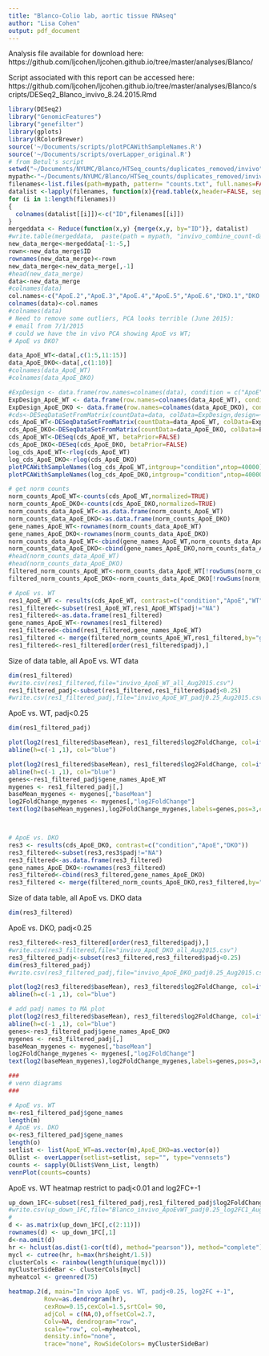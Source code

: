 ```yaml
---
title: "Blanco-Colio lab, aortic tissue RNAseq"
author: "Lisa Cohen"
output: pdf_document
---
```


Analysis file available for download here:
https://github.com/ljcohen/ljcohen.github.io/tree/master/analyses/Blanco/

Script associated with this report can be accessed here:
https://github.com/ljcohen/ljcohen.github.io/tree/master/analyses/Blanco/scripts/DESeq2_Blanco_invivo_8.24.2015.Rmd

```r
library(DESeq2)
library("GenomicFeatures")
library("genefilter")
library(gplots)
library(RColorBrewer)
source('~/Documents/scripts/plotPCAWithSampleNames.R')
source('~/Documents/scripts/overLapper_original.R')
# from Betul's script
setwd("~/Documents/NYUMC/Blanco/HTSeq_counts/duplicates_removed/invivo")
mypath<-"~/Documents/NYUMC/Blanco/HTSeq_counts/duplicates_removed/invivo"
filenames<-list.files(path=mypath, pattern= "counts.txt", full.names=FALSE)
datalist <-lapply(filenames, function(x){read.table(x,header=FALSE, sep="\t")})
for (i in 1:length(filenames))
{
  colnames(datalist[[i]])<-c("ID",filenames[[i]])
}
mergeddata <- Reduce(function(x,y) {merge(x,y, by="ID")}, datalist)
#write.table(mergeddata,  paste(path = mypath, "invivo_combine_count-data.txt", sep = ""),row.names = FALSE,  col.names = TRUE, sep = "\t")
new_data_merge<-mergeddata[-1:-5,]
rown<-new_data_merge$ID
rownames(new_data_merge)<-rown
new_data_merge<-new_data_merge[,-1]
#head(new_data_merge)
data<-new_data_merge
#colnames(data)
col.names<-c("ApoE.2","ApoE.3","ApoE.4","ApoE.5","ApoE.6","DKO.1","DKO.3","DKO.5","DKO.6","DKO.7","WT.1","WT.2","WT.3","WT.5","WT.6")
colnames(data)<-col.names
#colnames(data)
# Need to remove some outliers, PCA looks terrible (June 2015):
# email from 7/1/2015
# could we have the in vivo PCA showing ApoE vs WT; 
# ApoE vs DKO?

data_ApoE_WT<-data[,c(1:5,11:15)]
data_ApoE_DKO<-data[,c(1:10)]
#colnames(data_ApoE_WT)
#colnames(data_ApoE_DKO)
```

```r
#ExpDesign <- data.frame(row.names=colnames(data), condition = c("ApoE","ApoE","ApoE","ApoE","DKO","DKO","DKO","DKO","DKO","ApoE","WT","WT","WT","WT","WT"))
ExpDesign_ApoE_WT <- data.frame(row.names=colnames(data_ApoE_WT), condition = c("ApoE","ApoE","ApoE","ApoE","ApoE","WT","WT","WT","WT","WT"))
ExpDesign_ApoE_DKO <- data.frame(row.names=colnames(data_ApoE_DKO), condition = c("ApoE","ApoE","ApoE","ApoE","ApoE","DKO","DKO","DKO","DKO","DKO"))
#cds<-DESeqDataSetFromMatrix(countData=data, colData=ExpDesign,design=~condition)
cds_ApoE_WT<-DESeqDataSetFromMatrix(countData=data_ApoE_WT, colData=ExpDesign_ApoE_WT,design=~condition)
cds_ApoE_DKO<-DESeqDataSetFromMatrix(countData=data_ApoE_DKO, colData=ExpDesign_ApoE_DKO,design=~condition)
cds_ApoE_WT<-DESeq(cds_ApoE_WT, betaPrior=FALSE)
cds_ApoE_DKO<-DESeq(cds_ApoE_DKO, betaPrior=FALSE)
log_cds_ApoE_WT<-rlog(cds_ApoE_WT)
log_cds_ApoE_DKO<-rlog(cds_ApoE_DKO)
plotPCAWithSampleNames(log_cds_ApoE_WT,intgroup="condition",ntop=40000)
plotPCAWithSampleNames(log_cds_ApoE_DKO,intgroup="condition",ntop=40000)

# get norm counts
norm_counts_ApoE_WT<-counts(cds_ApoE_WT,normalized=TRUE)
norm_counts_ApoE_DKO<-counts(cds_ApoE_DKO,normalized=TRUE)
norm_counts_data_ApoE_WT<-as.data.frame(norm_counts_ApoE_WT)
norm_counts_data_ApoE_DKO<-as.data.frame(norm_counts_ApoE_DKO)
gene_names_ApoE_WT<-rownames(norm_counts_data_ApoE_WT)
gene_names_ApoE_DKO<-rownames(norm_counts_data_ApoE_DKO)
norm_counts_data_ApoE_WT<-cbind(gene_names_ApoE_WT,norm_counts_data_ApoE_WT)
norm_counts_data_ApoE_DKO<-cbind(gene_names_ApoE_DKO,norm_counts_data_ApoE_DKO)
#head(norm_counts_data_ApoE_WT)
#head(norm_counts_data_ApoE_DKO)
filtered_norm_counts_ApoE_WT<-norm_counts_data_ApoE_WT[!rowSums(norm_counts_data_ApoE_WT[,2:11]==0)>=1,]
filtered_norm_counts_ApoE_DKO<-norm_counts_data_ApoE_DKO[!rowSums(norm_counts_data_ApoE_DKO[,2:11]==0)>=1,]

# ApoE vs. WT
res1_ApoE_WT <- results(cds_ApoE_WT, contrast=c("condition","ApoE","WT"))
res1_filtered<-subset(res1_ApoE_WT,res1_ApoE_WT$padj!="NA")
res1_filtered<-as.data.frame(res1_filtered)
gene_names_ApoE_WT<-rownames(res1_filtered)
res1_filtered<-cbind(res1_filtered,gene_names_ApoE_WT)
res1_filtered <- merge(filtered_norm_counts_ApoE_WT,res1_filtered,by="gene_names_ApoE_WT")
res1_filtered<-res1_filtered[order(res1_filtered$padj),]
```

Size of data table, all ApoE vs. WT data
```r
dim(res1_filtered)
#write.csv(res1_filtered,file="invivo_ApoE_WT_all_Aug2015.csv")
res1_filtered_padj<-subset(res1_filtered,res1_filtered$padj<0.25)
#write.csv(res1_filtered_padj,file="invivo_ApoE_WT_padj0.25_Aug2015.csv")
```

ApoE vs. WT, padj<0.25
```r
dim(res1_filtered_padj)
```

```r
plot(log2(res1_filtered$baseMean), res1_filtered$log2FoldChange, col=ifelse(res1_filtered$padj < 0.25, "red","gray67"),main="In vivo, ApoE vs. WT (padj<0.25)",xlim=c(1,20),ylim=c(-10,10),pch=20,cex=1)
abline(h=c(-1 ,1), col="blue")

plot(log2(res1_filtered$baseMean), res1_filtered$log2FoldChange, col=ifelse(res1_filtered$padj < 0.25, "red","gray67"),main="In vivo, ApoE vs. WT (padj<0.25)",xlim=c(1,20),ylim=c(-10,10),pch=20,cex=1)
abline(h=c(-1 ,1), col="blue")
genes<-res1_filtered_padj$gene_names_ApoE_WT
mygenes <- res1_filtered_padj[,]
baseMean_mygenes <- mygenes[,"baseMean"]
log2FoldChange_mygenes <- mygenes[,"log2FoldChange"]
text(log2(baseMean_mygenes),log2FoldChange_mygenes,labels=genes,pos=3,cex=0.60)



# ApoE vs. DKO
res3 <- results(cds_ApoE_DKO, contrast=c("condition","ApoE","DKO"))
res3_filtered<-subset(res3,res3$padj!="NA")
res3_filtered<-as.data.frame(res3_filtered)
gene_names_ApoE_DKO<-rownames(res3_filtered)
res3_filtered<-cbind(res3_filtered,gene_names_ApoE_DKO)
res3_filtered <- merge(filtered_norm_counts_ApoE_DKO,res3_filtered,by="gene_names_ApoE_DKO")
```

Size of data table, all ApoE vs. DKO data
```r
dim(res3_filtered)
```

ApoE vs. DKO, padj<0.25
```r
res3_filtered<-res3_filtered[order(res3_filtered$padj),]
#write.csv(res3_filtered,file="invivo_ApoE_DKO_all_Aug2015.csv")
res3_filtered_padj<-subset(res3_filtered,res3_filtered$padj<0.25)
dim(res3_filtered_padj)
#write.csv(res3_filtered_padj,file="invivo_ApoE_DKO_padj0.25_Aug2015.csv")

plot(log2(res3_filtered$baseMean), res3_filtered$log2FoldChange, col=ifelse(res3_filtered$padj < 0.25, "red","gray67"),main="In vivo, ApoE vs. DKO (padj<0.25)",xlim=c(1,20),ylim=c(-10,10),pch=20,cex=1)
abline(h=c(-1 ,1), col="blue")

# add padj names to MA plot
plot(log2(res3_filtered$baseMean), res3_filtered$log2FoldChange, col=ifelse(res3_filtered$padj < 0.25, "red","gray67"),main="In vivo, ApoE vs. DKO (padj<0.25)",xlim=c(1,20),ylim=c(-10,10),pch=20,cex=1)
abline(h=c(-1 ,1), col="blue")
genes<-res3_filtered_padj$gene_names_ApoE_DKO
mygenes <- res3_filtered_padj[,]
baseMean_mygenes <- mygenes[,"baseMean"]
log2FoldChange_mygenes <- mygenes[,"log2FoldChange"]
text(log2(baseMean_mygenes),log2FoldChange_mygenes,labels=genes,pos=3,cex=0.60)

```


```r
###
# venn diagrams
###

# ApoE vs. WT
m<-res1_filtered_padj$gene_names
length(m)
# ApoE vs. DKO
o<-res3_filtered_padj$gene_names
length(o)
setlist <- list(ApoE_WT=as.vector(m),ApoE_DKO=as.vector(o))
OLlist <- overLapper(setlist=setlist, sep="", type="vennsets")
counts <- sapply(OLlist$Venn_List, length)
vennPlot(counts=counts)

```




ApoE vs. WT heatmap
restrict to padj<0.01 and log2FC+-1

```r
up_down_1FC<-subset(res1_filtered_padj,res1_filtered_padj$log2FoldChange>1 | res1_filtered_padj$log2FoldChange< -1)
#write.csv(up_down_1FC,file="Blanco_invivo_ApoEvWT_padj0.25_log2FC1_Aug2015.csv")
#
d <- as.matrix(up_down_1FC[,c(2:11)])
rownames(d) <- up_down_1FC[,1]
d<-na.omit(d)
hr <- hclust(as.dist(1-cor(t(d), method="pearson")), method="complete")
mycl <- cutree(hr, h=max(hr$height/1.5))
clusterCols <- rainbow(length(unique(mycl)))
myClusterSideBar <- clusterCols[mycl]
myheatcol <- greenred(75)

heatmap.2(d, main="In vivo ApoE vs. WT, padj<0.25, log2FC +-1", 
          Rowv=as.dendrogram(hr),
          cexRow=0.15,cexCol=1.5,srtCol= 90,
          adjCol = c(NA,0),offsetCol=2.7, 
          Colv=NA, dendrogram="row", 
          scale="row", col=myheatcol, 
          density.info="none", 
          trace="none", RowSideColors= myClusterSideBar)
```